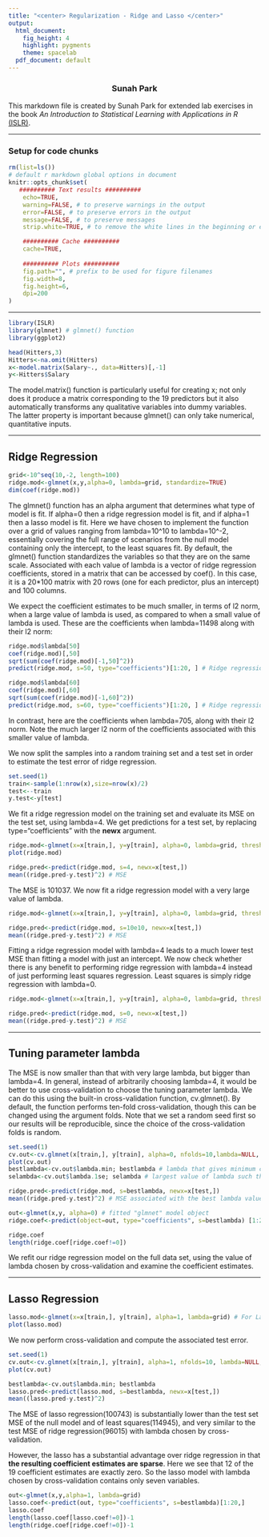 ```yaml
---
title: "<center> Regularization - Ridge and Lasso </center>"
output:
  html_document:
    fig_height: 4
    highlight: pygments
    theme: spacelab
  pdf_document: default
---
```

<center> <h3> Sunah Park </center>

This markdown file is created by Sunah Park for extended lab exercises in the book _An Introduction to Statistical Learning with Applications in R_ [(ISLR)](https://www-bcf.usc.edu/~gareth/ISL/ISLR%20First%20Printing.pdf). 


* * *

### Setup for code chunks
```r
rm(list=ls())
# default r markdown global options in document
knitr::opts_chunk$set(
   ########## Text results ##########
    echo=TRUE, 
    warning=FALSE, # to preserve warnings in the output 
    error=FALSE, # to preserve errors in the output
    message=FALSE, # to preserve messages
    strip.white=TRUE, # to remove the white lines in the beginning or end of a source chunk in the output 

    ########## Cache ##########
    cache=TRUE,
   
    ########## Plots ##########
    fig.path="", # prefix to be used for figure filenames
    fig.width=8,
    fig.height=6,
    dpi=200
)
```



* * * 
```r
library(ISLR)
library(glmnet) # glmnet() function
library(ggplot2)
```


```r
head(Hitters,3)
Hitters<-na.omit(Hitters)
x<-model.matrix(Salary~., data=Hitters)[,-1]
y<-Hitters$Salary
```
The model.matrix() function is particularly useful for creating x; not only does it produce a matrix corresponding to the 19 predictors but it also automatically transforms any qualitative variables into dummy variables. The latter property is important because glmnet() can only take numerical, quantitative inputs. 

* * *
## __Ridge Regression__
```r
grid<-10^seq(10,-2, length=100)
ridge.mod<-glmnet(x,y,alpha=0, lambda=grid, standardize=TRUE)
dim(coef(ridge.mod))

```
The glmnet() function has an alpha argument that determines what type of model is fit. If alpha=0 then a ridge regression model is fit, and if alpha=1 then a lasso model is fit.
Here we have chosen to implement the function over a grid of values ranging from lambda=10^10 to lambda=10^-2, essentially covering the full range of scenarios from the null model containing only the intercept, to the least squares fit. By default, the glmnet() function standardizes the variables so that they are on the same scale. 
Associated with each value of lambda is a vector of ridge regression coefficients, stored in a matrix that can be accessed by coef(). In this case, it is a 20*100 matrix with 20 rows (one for each predictor, plus an intercept) and 100 columns. 

We expect the coefficient estimates to be much smaller, in terms of l2 norm, when a large value of lambda is used, as compared to when a small value of lambda is used. These are the coefficients when lambda=11498 along with their l2 norm:
```r
ridge.mod$lambda[50]
coef(ridge.mod)[,50]
sqrt(sum(coef(ridge.mod)[-1,50]^2))
predict(ridge.mod, s=50, type="coefficients")[1:20, ] # Ridge regression coefficient for lambda=50

ridge.mod$lambda[60]
coef(ridge.mod)[,60]
sqrt(sum(coef(ridge.mod)[-1,60]^2))
predict(ridge.mod, s=60, type="coefficients")[1:20, ] # Ridge regression coefficient for lambda=60

```
In contrast, here are the coefficients when lambda=705, along with their l2 norm. Note the much larger l2 norm of the coefficients associated with this smaller value of lambda.


We now split the samples into a random training set and a test set in order to estimate the test error of ridge regression. 
```r
set.seed(1)
train<-sample(1:nrow(x),size=nrow(x)/2)
test<--train
y.test<-y[test]
```

We fit a ridge regression model on the training set and evaluate its MSE on the test set, using lambda=4. We get predictions for a test set, by replacing type="coefficients" with the __newx__ argument.
```r
ridge.mod<-glmnet(x=x[train,], y=y[train], alpha=0, lambda=grid, thresh=1e-12)
plot(ridge.mod)

ridge.pred<-predict(ridge.mod, s=4, newx=x[test,])
mean((ridge.pred-y.test)^2) # MSE
```

The MSE is 101037. We now fit a ridge regression model with a very large value of lambda. 
```r
ridge.mod<-glmnet(x=x[train,], y=y[train], alpha=0, lambda=grid, thresh=1e-12)

ridge.pred<-predict(ridge.mod, s=10e10, newx=x[test,])
mean((ridge.pred-y.test)^2) # MSE
```

Fitting a ridge regression model with lambda=4 leads to a much lower test MSE than fitting a model with just an intercept. We now check whether there is any benefit to performing ridge regression with lambda=4 instead of just performing least squares regression. Least squares is simply ridge regression with lambda=0.


```r
ridge.mod<-glmnet(x=x[train,], y=y[train], alpha=0, lambda=grid, thresh=1e-12)

ridge.pred<-predict(ridge.mod, s=0, newx=x[test,])
mean((ridge.pred-y.test)^2) # MSE
```

* * * 
## __Tuning parameter lambda__
The MSE is now smaller than that with very large lambda, but bigger than lambda=4. In general, instead of arbitrarily choosing lambda=4, it would be better to use cross-validation to choose the tuning parameter lambda. We can do this using the built-in cross-validation function, cv.glmnet(). By default, the function performs ten-fold cross-validation, though this can be changed using the argument folds. Note that we set a random seed first so our results will be reproducible, since the choice of the cross-validation folds is random.


```r
set.seed(1)
cv.out<-cv.glmnet(x[train,], y[train], alpha=0, nfolds=10,lambda=NULL, type.measure="mse") # 10-folds CV - lambda default is null and glmnet chooses its own sequence
plot(cv.out)
bestlambda<-cv.out$lambda.min; bestlambda # lambda that gives minimum cvm (mean cross-validated error: MSE in this case), The value of lambda that results in the smallest cv error is 212. 
selambda<-cv.out$lambda.1se; selambda # largest value of lambda such that error is within 1 standard error of the minimum. In this case 7972.

ridge.pred<-predict(ridge.mod, s=bestlambda, newx=x[test,])
mean((ridge.pred-y.test)^2) # MSE associated with the best lambda value

out<-glmnet(x,y, alpha=0) # fitted "glmnet" model object
ridge.coef<-predict(object=out, type="coefficients", s=bestlambda) [1:20,]  # Type "coefficients" computes the coefficients at the requested values for s. newx(Matrix of new values for x at which predictions are to be made) is not used for "coefficients". 

ridge.coef
length(ridge.coef[ridge.coef!=0])
```

We refit our ridge regression model on the full data set, using the value of lambda chosen by cross-validation and examine the coefficient estimates.

* * *
## __Lasso Regression__
```r
lasso.mod<-glmnet(x=x[train,], y[train], alpha=1, lambda=grid) # For Lasso, set alpha=1
plot(lasso.mod)
```

We now perform cross-validation and compute the associated test error. 
```r
set.seed(1)
cv.out<-cv.glmnet(x[train,], y[train], alpha=1, nfolds=10, lambda=NULL, type.measure="mse")
plot(cv.out)

bestlambda<-cv.out$lambda.min; bestlambda
lasso.pred<-predict(lasso.mod, s=bestlambda, newx=x[test,])
mean((lasso.pred-y.test)^2)
```
The MSE of lasso regression(100743) is substantially lower than the test set MSE of the null model and of least squares(114945), and very similar to the test MSE of ridge regression(96015) with lambda chosen by cross-validation. 

However, the lasso has a substantial advantage over ridge regression in that __the resulting coefficient estimates are sparse__. Here we see that 12 of the 19 coefficient estimates are exactly zero. So the lasso model with lambda chosen by cross-validation contains only seven variables.
```r
out<-glmnet(x,y,alpha=1, lambda=grid)
lasso.coef<-predict(out, type="coefficients", s=bestlambda)[1:20,]
lasso.coef
length(lasso.coef[lasso.coef!=0])-1
length(ridge.coef[ridge.coef!=0])-1
```
